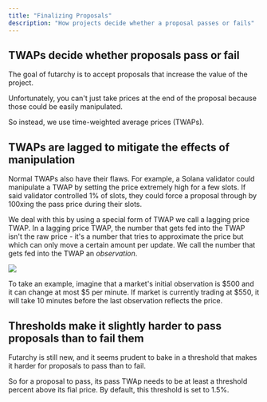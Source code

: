 ```yaml
---
title: "Finalizing Proposals"
description: "How projects decide whether a proposal passes or fails"
---
```


## TWAPs decide whether proposals pass or fail

The goal of futarchy is to accept proposals that increase the value of the project.

Unfortunately, you can't just take prices at the end of the proposal because
those could be easily manipulated.

So instead, we use time-weighted average prices (TWAPs).

## TWAPs are lagged to mitigate the effects of manipulation

Normal TWAPs also have their flaws. For example, a Solana validator could
manipulate a TWAP by setting the price extremely high for a few slots.
If said validator controlled 1% of slots, they could force a proposal
through by 100xing the pass price during their slots.

We deal with this by using a special form of TWAP we call a lagging price TWAP.
In a lagging price TWAP, the number that gets fed into the TWAP isn't the raw price - it's a number that tries to approximate the price but which can only move a certain amount per update.
We call the number that gets fed into the TWAP an *observation*.

![](./images/twaps.jpg)

To take an example, imagine that a market's initial observation is \$500 
and it can change at most \$5 per minute. If market is currently trading
at \$550, it will take 10 minutes before the last observation reflects
the price.

## Thresholds make it slightly harder to pass proposals than to fail them

Futarchy is still new, and it seems prudent to bake in a threshold that makes
it harder for proposals to pass than to fail.

So for a proposal to pass, its pass TWAp needs to be at least a threshold
percent above its fial price. By default, this threshold is set to 1.5%.